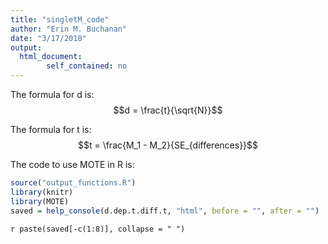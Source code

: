 ```yaml
---
title: "singletM_code"
author: "Erin M. Buchanan"
date: "3/17/2018"
output: 
  html_document:
        self_contained: no
---
```

 
The formula for d is: $$d = \frac{t}{\sqrt{N}}$$
 
The formula for t is: $$t = \frac{M_1 - M_2}{SE_{differences}}$$
 
The code to use MOTE in R is: 
 
```r
source("output_functions.R")
library(knitr)
library(MOTE)
saved = help_console(d.dep.t.diff.t, "html", before = "", after = "")
```
 
`r paste(saved[-c(1:8)], collapse = " ")`